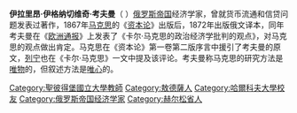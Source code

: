 {{Unreferenced|time=2020-08-21T04:49:24+00:00}}
'''伊拉里昂·伊格纳切维奇·考夫曼'''（{{lang-ru|Илларион Игнатьевич Кауфман}}  {{bd|1848年|7月17日|1916年|1月7日}}）[[俄罗斯帝国|俄罗斯帝国]]经济学家，曾就货币流通和信贷问题发表过著作，1867年[[马克思|马克思]]的《[[资本论|资本论]]》出版后，1872年出版俄文译本，同年考夫曼在《[[欧洲通报|欧洲通报]]》上发表了《卡尔·马克思的政治经济学批判的观点》，对马克思的观点做出肯定。马克思在《资本论》第一卷第二版序言中援引了考夫曼的原文，[[列宁|列宁]]也在《卡尔·马克思》一文中提及该评论。考夫曼称马克思的研究方法是[[唯物|唯物]]的，但叙述方法是[[唯心|唯心]]的。

[[Category:聖彼得堡國立大學教師|Category:聖彼得堡國立大學教師]]
[[Category:敖德薩人|Category:敖德薩人]]
[[Category:哈爾科夫大學校友|Category:哈爾科夫大學校友]]
[[Category:俄罗斯帝国经济学家|Category:俄罗斯帝国经济学家]]
[[Category:赫尔松省人|Category:赫尔松省人]]